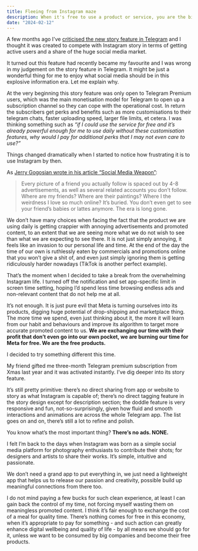 ```yaml
---
title: Fleeing from Instagram maze
description: When it's free to use a product or service, you are the biggest product.
date: "2024-02-12"
---
```


A few months ago I've [criticised the new story feature in Telegram](https://blog.imwiththou.com/posts/telegram-story) and I thought it was created to compete with Instagram story in terms of getting active users and a share of the huge social media market.

It turned out this feature had recently became my favourite and I was wrong in my judgement on the story feature in Telegram. It might be just a wonderful thing for me to enjoy what social media should be in this explosive information era. Let me explain why. 

At the very beginning this story feature was only open to Telegram Premium users, which was the main monetisation model for Telegram to open up a subscription channel so they can cope with the operational cost. In return the subscribers get perks and benefits such as more customisations to their telegram chats, faster uploading speed, larger file limits, et cetera. I was thinking something such as *“if I could use the service for free and it’s already powerful enough for me to use daily without these customisation features, why would I pay for additional perks that I may not even care to use?”*

Things changed dramatically when I started to notice how frustrating it is to use Instagram by then. 

As [Jerry Gogosian wrote in his article “Social Media Weapon”](https://real-review.org/home):

> Every picture of a friend you actually follow is spaced out by 4-8 advertisements, as well as several related accounts you don’t follow. Where are my friends? Where are their paintings? Where I the weirdness I love so much online? It’s buried. You don’t even get to see your friend’s babies or lattes anymore. The era is long gone.

We don’t have many choices when facing the fact that the product we are using daily is getting crappier with annoying advertisements and promoted content, to an extent that we are seeing more what we do not wish to see than what we are expecting to see there. It is not just simply annoying, it feels like an invasion to our personal life and time. At the end of the day the time of our own is ruthlessly eaten by commercials and promotions online that you won’t give a shit of, and even just simply ignoring them is getting ridiculously harder nowadays (TikTok is another perfect example). 

That’s the moment when I decided to take a break from the overwhelming Instagram life. I turned off the notification and set app-specific limit in screen time setting, hoping I’d spend less time browsing endless ads and non-relevant content that do not help me at all. 

It’s not enough. It is just pure evil that Meta is turning ourselves into its products, digging huge potential of drop-shipping and marketplace thing. The more time we spend, even just thinking about it, the more it will learn from our habit and behaviours and improve its algorithm to target more accurate promoted content to us. **We are exchanging our time with their profit that don’t even go into our own pocket, we are burning our time for Meta for free. We are the free products.**

I decided to try something different this time. 

My friend gifted me three-month Telegram premium subscription from Xmas last year and it was activated instantly. I’ve dig deeper into its story feature. 

It’s still pretty primitive: there’s no direct sharing from app or website to story as what Instagram is capable of; there’s no direct tagging feature in the story design except for description section; the doddle feature is very responsive and fun, not-so-surprisingly, given how fluid and smooth interactions and animations are across the whole Telegram app. The list goes on and on, there’s still a lot to refine and polish. 

You know what’s the most important thing? **There’s no ads. NONE.**

I felt I’m back to the days when Instagram was born as a simple social media platform for photography enthusiasts to contribute their shots; for designers and artists to share their works. It’s simple, intuitive and passionate. 

We don’t need a grand app to put everything in, we just need a lightweight app that helps us to release our passion and creativity, possible build up meaningful connections from there too. 

I do not mind paying a few bucks for such clean experience, at least I can gain back the control of my time, not forcing myself wasting them on meaningless promoted content. I think it’s fair enough to exchange the cost of a meal for quality time. There’s nothing comes for free in this economy, when it’s appropriate to pay for something - and such action can greatly enhance digital wellbeing and quality of life - by all means we should go for it, unless we want to be consumed by big companies and become their free products. 